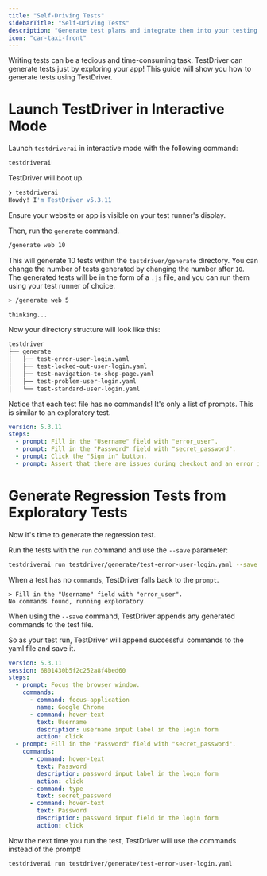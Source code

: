 ```yaml
---
title: "Self-Driving Tests"
sidebarTitle: "Self-Driving Tests"
description: "Generate test plans and integrate them into your testing workflow."
icon: "car-taxi-front"
---
```


Writing tests can be a tedious and time-consuming task. TestDriver can generate tests just by exploring your app! This guide will show you how to generate tests using TestDriver.

# Launch TestDriver in Interactive Mode

Launch `testdriverai` in interactive mode with the following command:

```bash
testdriverai
```

TestDriver will boot up. 

```bash
❯ testdriverai                                                        
Howdy! I'm TestDriver v5.3.11
```

Ensure your website or app is visible on your test runner's display.

Then, run the `generate` command.

```bash
/generate web 10
```

This will generate 10 tests within the `testdriver/generate` directory. You can change the number of tests generated by changing the number after `10`. The generated tests will be in the form of a `.js` file, and you can run them using your test runner of choice.

```bash
> /generate web 5

thinking...
```

Now your directory structure will look like this:

```bash
testdriver
├── generate
│   ├── test-error-user-login.yaml
│   ├── test-locked-out-user-login.yaml
│   ├── test-navigation-to-shop-page.yaml
│   ├── test-problem-user-login.yaml
│   └── test-standard-user-login.yaml
```

Notice that each test file has no commands! It's only a list of prompts. This is similar to an exploratory test.

```yaml
version: 5.3.11
steps:
  - prompt: Fill in the "Username" field with "error_user".
  - prompt: Fill in the "Password" field with "secret_password".
  - prompt: Click the "Sign in" button.
  - prompt: Assert that there are issues during checkout and an error is displayed.
```

# Generate Regression Tests from Exploratory Tests

Now it's time to generate the regression test.

Run the tests with the `run` command and use the `--save` parameter:

```bash
testdriverai run testdriver/generate/test-error-user-login.yaml --save
```

When a test has no `commands`, TestDriver falls back to the `prompt`. 

```
> Fill in the "Username" field with "error_user".
No commands found, running exploratory
```

When using the `--save` command, TestDriver appends any generated commands to the test file.

So as your test run, TestDriver will append successful commands to the yaml file and save it.

```yaml
version: 5.3.11
session: 6801430b5f2c252a8f4bed60
steps:
  - prompt: Focus the browser window.
    commands:
      - command: focus-application
        name: Google Chrome
      - command: hover-text
        text: Username
        description: username input label in the login form
        action: click
  - prompt: Fill in the "Password" field with "secret_password".
    commands:
      - command: hover-text
        text: Password
        description: password input label in the login form
        action: click
      - command: type
        text: secret_password
      - command: hover-text
        text: Password
        description: password input field in the login form
        action: click
```

Now the next time you run the test, TestDriver will use the commands instead of the prompt!

```bash
testdriverai run testdriver/generate/test-error-user-login.yaml
```
